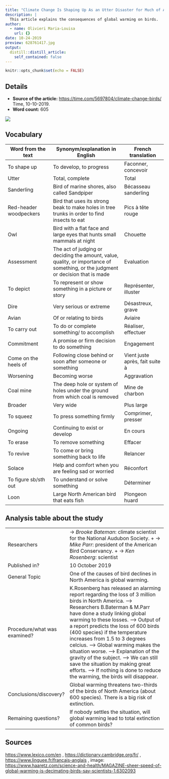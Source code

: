 ```yaml
---
title: "Climate Change Is Shaping Up As an Utter Disaster for Much of America's Bird Life"
description: |
  This article explains the consequences of global warming on birds.
author:
  - name: Olivieri Maria-Louisa
    url: {}
date: 10-24-2019
preview: 628761417.jpg
output:
  distill::distill_article:
    self_contained: false
---
```


```r
knitr::opts_chunk$set(echo = FALSE)
```

## Details

* **Source of the article:** <https://time.com/5697804/climate-change-birds/> Time, 10-10-2019.
* **Word count:** 605

![](628761417.jpg)


## Vocabulary

| Word from the text  | Synonym/explanation in English | French translation |
| ------------------- | ------------------------------ | ------------------ |
| To shape up | To develop, to progress | Faconner, concevoir |
| Utter | Total, complete | Total |
| Sanderling | Bird of marine shores, also called Sandpiper | Bécasseau sanderling |
| Red-header woodpeckers | Bird that uses its strong beak to make holes in tree trunks in order to find insects to eat | Pics à tête rouge |
| Owl | Bird with a flat face and large eyes that hunts small mammals at night | Chouette |
| Assessment | The act of judging or deciding the amount, value, quality, or importance of something, or the judgment or decision that is made |Evaluation |
| To depict | To represent or show something in a picture or story | Représenter, illuster |
| Dire | Very serious or extreme | Désastreux, grave | 
| Avian | Of or relating to birds | Aviaire |
| To carry out | To do or complete something/ to accomplish | Réaliser, effectuer |
| Commitment | A promise or firm decision to do something | Engagement |
| Come on the heels of | Following close behind or soon after someone or something | Vient juste après, fait suite à |
| Worsening | Becoming worse | Aggravation | 
| Coal mine | The deep hole or system of holes under the ground from which coal is removed |Mine de charbon |
| Broader | Very wide | Plus large |
| To squeez | To press something firmly | Comprimer, presser |
| Ongoing | Continuing to exist or develop | En cours |
| To erase | To remove something | Effacer |
| To revive | To come or bring something back to life | Relancer |
| Solace | Help and comfort when you are feeling sad or worried | Réconfort |
| To figure sb/sth out | To understand or solve something | Déterminer |
| Loon | Large North American bird that eats fish | Plongeon huard | 



## Analysis table about the study

|                              |                                                                     |
| ---------------------------- | ------------------------------------------------------------------- |
| Researchers                  | -> *Brooke Bateman*: climate scientist for the National Audubon Society. + -> *Mike Parr*: president of the American Bird Conservancy. + -> *Ken Rosenberg*: scientist |
| Published in?                | 10 October 2019 |
| General Topic                | One of the causes of bird declines in North America is global warming. |
| Procedure/what was examined? | K.Rosenberg has released an alarming report regarding the loss of 3 million birds in North America. --> Researchers B.Baterman & M.Parr have done a study linking global warming to these losses. --> Output of a report predicts the loss of 600 birds (400 species) if the temperature increases from 1.5 to 3 degrees celcius. --> Global warming makes the situation worse. --> Explanation of the gravity of the subject. --> We can still save the situation by making great efforts. --> If nothing is done to reduce the warming, the birds will disappear. |
| Conclusions/discovery?       | Global warming threatens two-thirds of the birds of North America (about 600 species). There is a big risk of extinction. |
| Remaining questions?         | If nobody settles the situation, will global warming lead to total extinction of common birds? |


## Sources

<https://www.lexico.com/en> , <https://dictionary.cambridge.org/fr/> , <https://www.linguee.fr/francais-anglais> , image: <https://www.haaretz.com/science-and-health/MAGAZINE-sheer-speed-of-global-warming-is-decimating-birds-say-scientists-1.6302093>
